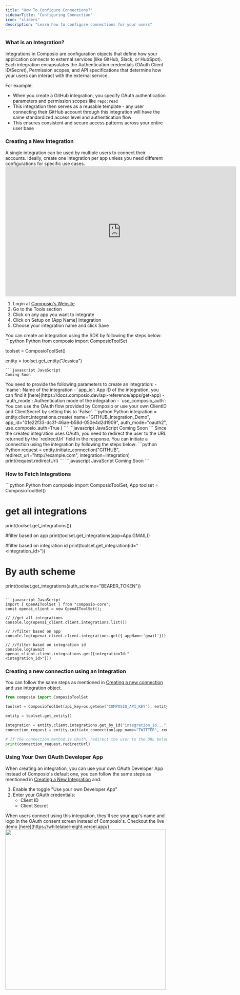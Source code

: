 ```yaml
---
title: "How To Configure Connections?"
sidebarTitle: "Configuring Connection"
icon: "sliders"
description: "Learn how to configure connections for your users"
---
```


### What is an Integration?

Integrations in Composio are configuration objects that define how your application connects to external services (like GitHub, Slack, or HubSpot). Each integration encapsulates the Authentication credentials (OAuth Client ID/Secret), Permission scopes, and API specifications that determine how your users can interact with the external service.

For example:
- When you create a GitHub integration, you specify OAuth authentication parameters and permission scopes like `repo:read`
- This integration then serves as a reusable template - any user connecting their GitHub account through this integration will have the same standardized access level and authentication flow
- This ensures consistent and secure access patterns across your entire user base

### Creating a New Integration
<Info>
A single integration can be used by multiple users to connect their accounts. Ideally, create one integration per app unless you need different configurations for specific use cases.
</Info>
<Tabs>
<Tab title="Using Dashboard">
<iframe
  width="720" 
  height="405"
  src="https://www.youtube.com/embed/LmyWy4LiedQ?si=9T7jVc1wbeDEqR-K"
  title="YouTube video player"
  frameborder="0"
  allow="accelerometer; autoplay; clipboard-write; encrypted-media; gyroscope; picture-in-picture"
  allowfullscreen
></iframe>

1. Login at [Composio's Website](https://app.composio.dev)
2. Go to the Tools section
3. Click on any app you want to integrate
4. Click on Setup on [App Name] Integration
5. Choose your integration name and click Save
</Tab>
<Tab title="Using SDK">
You can create an integration using the SDK by following the steps below:
<Steps>
<Step title="Import required libraries, initialize Composio clients and get the entity object">
<CodeGroup>
```python Python
from composio import ComposioToolSet

toolset = ComposioToolSet()

entity = toolset.get_entity("Jessica")
```
```javascript JavaScript
Coming Soon
```
</CodeGroup>
</Step>
<Step title="Create a new integration">
You need to provide the following parameters to create an integration:
- `name`: Name of the integration
- `app_id`: App ID of the integration, you can find it [here](https://docs.composio.dev/api-reference/apps/get-app)
- `auth_mode`: Authentication mode of the integration
- `use_composio_auth`: You can use the OAuth flow provided by Composio or use your own ClientID and ClientSecret by setting this to `False`
<CodeGroup>
```python Python
integration = entity.client.integrations.create(
    name="GITHUB_Integration_Demo", 
    app_id="01e22f33-dc3f-46ae-b58d-050e4d2d1909", 
    auth_mode="oauth2", 
    use_composio_auth=True
)
```
```javascript JavaScript
Coming Soon
```
</CodeGroup>
</Step>
<Step title="Initiate a connection using the integration">
<Info>Since the created integration uses OAuth, you need to redirect the user to the URL returned by the `redirectUrl` field in the response.</Info>
You can initiate a connection using the integration by following the steps below:
<CodeGroup>
```python Python
request = entity.initiate_connection("GITHUB", redirect_url="http://example.com", integration=integration)
print(request.redirectUrl)
```
```javascript JavaScript
Coming Soon
```
</CodeGroup>
</Step>
</Steps>
</Tab>
</Tabs>


### How to Fetch Integrations

<CodeGroup>
```python Python
from composio import ComposioToolSet, App
toolset = ComposioToolSet()

# get all integrations
print(toolset.get_integrations()) 

#filter based on app 
print(toolset.get_integrations(app=App.GMAIL)) 

#filter based on integration id
print(toolset.get_integration(id="<integration_id>")) 

# By auth scheme
print(toolset.get_integrations(auth_scheme="BEARER_TOKEN"))
```

```javascript JavaScript
import { OpenAIToolSet } from "composio-core";
const openai_client = new OpenAIToolSet();

// //get all integrations
console.log(openai_client.client.integrations.list()) 

// //filter based on app
console.log(openai_client.client.integrations.get({ appName:'gmail'})) 

// //filter based on integration id
console.log(await openai_client.client.integrations.get({integrationId:"<integration_id>"}))
```
</CodeGroup>

### Creating a new connection using an Integration

You can follow the same steps as mentioned in [Creating a new connection](/patterns/Auth/connected_account) and use integration object.
<CodeGroup>
```python Python
from composio import ComposioToolSet

toolset = ComposioToolSet(api_key=os.getenv("COMPOSIO_API_KEY"), entity_id="Jessica")

entity = toolset.get_entity()

integration = entity.client.integrations.get_by_id("integration_id...")
connection_request = entity.initiate_connection(app_name="TWITTER", redirect_url="redirect_url...", integration=integration)

# If the connection method is OAuth, redirect the user to the URL below
print(connection_request.redirectUrl)
```
</CodeGroup>

### Using Your Own OAuth Developer App

When creating an integration, you can use your own OAuth Developer App instead of Composio's default one, you can follow the same steps as mentioned in [Creating a New Integration](#creating-a-new-integration) and:

1. Enable the toggle "Use your own Developer App"
2. Enter your OAuth credentials:
   - Client ID
   - Client Secret

<Info>
When users connect using this integration, they'll see your app's name and logo in the OAuth consent screen instead of Composio's. Checkout the live demo [here](https://whitelabel-eight.vercel.app/)
</Info>

<img width="500" height="500" src="../../media/images/custom-oauth.png" />